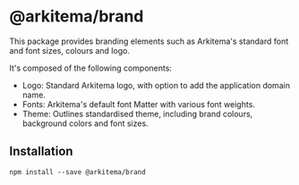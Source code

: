 # @arkitema/brand 
This package provides branding elements such as Arkitema's standard font and font sizes, colours and logo.

It's composed of the following components:
- Logo: Standard Arkitema logo, with option to add the application domain name.
- Fonts: Arkitema's default font Matter with various font weights.
- Theme: Outlines standardised theme, including brand colours, background colors and font sizes.

## Installation
```
npm install --save @arkitema/brand
```
